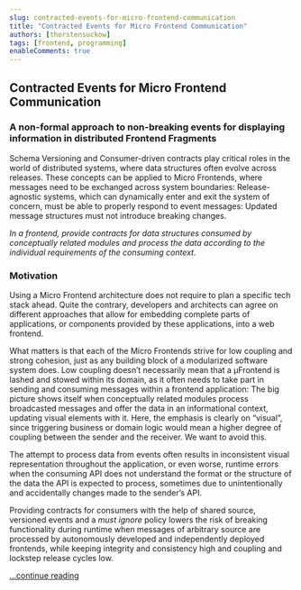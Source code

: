 ```yaml
---
slug: contracted-events-for-micro-frontend-communication
title: "Contracted Events for Micro Frontend Communication"
authors: [thorstensuckow]
tags: [frontend, programming]
enableComments: true
---
```




## Contracted Events for Micro Frontend Communication

### A non-formal approach to non-breaking events for displaying information in distributed Frontend Fragments

Schema Versioning and Consumer-driven contracts play critical roles in the world of distributed systems, where data structures often evolve across releases. These concepts can be applied to Micro Frontends, where messages need to be exchanged across system boundaries: Release-agnostic systems, which can dynamically enter and exit the system of concern, must be able to properly respond to event messages: Updated message structures must not introduce breaking changes.

*In a frontend, provide contracts for data structures consumed by conceptually related modules and process the data according to the individual requirements of the consuming context.*

### Motivation

Using a Micro Frontend architecture does not require to plan a specific tech stack ahead. Quite the contrary, developers and architects can agree on different approaches that allow for embedding complete parts of applications, or components provided by these applications, into a web frontend.

What matters is that each of the Micro Frontends strive for low coupling and strong cohesion, just as any building block of a modularized software system does. Low coupling doesn’t necessarily mean that a µFrontend is lashed and stowed within its domain, as it often needs to take part in sending and consuming messages within a frontend application: The big picture shows itself when conceptually related modules process broadcasted messages and offer the data in an informational context, updating visual elements with it. Here, the emphasis is clearly on “visual”, since triggering business or domain logic would mean a higher degree of coupling between the sender and the receiver. We want to avoid this.

The attempt to process data from events often results in inconsistent visual representation throughout the application, or even worse, runtime errors when the consuming API does not understand the format or the structure of the data the API is expected to process, sometimes due to unintentionally and accidentally changes made to the sender’s API.

Providing contracts for consumers with the help of shared source, versioned events and a *must ignore* policy lowers the risk of breaking functionality during runtime when messages of arbitrary source are processed by autonomously developed and independently deployed frontends, while keeping integrity and consistency high and coupling and lockstep release cycles low.

[...continue reading](docs/articles/contracted-events-for-micro-frontend-communication/)